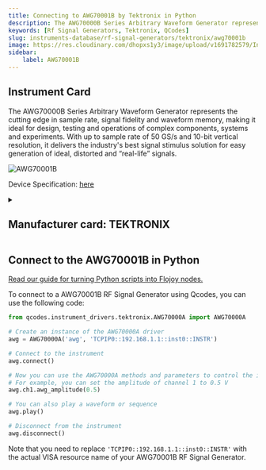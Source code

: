 ```yaml
---
title: Connecting to AWG70001B by Tektronix in Python
description: The AWG70000B Series Arbitrary Waveform Generator represents the cutting edge in sample rate, signal fidelity and waveform memory, making it ideal for design, testing and operations of complex components, systems and experiments. With up to sample rate of 50 GS/s and 10-bit vertical resolution, it delivers the industry's best signal stimulus solution for easy generation of ideal, distorted and “real-life” signals.
keywords: [Rf Signal Generators, Tektronix, QCodes] 
slug: instruments-database/rf-signal-generators/tektronix/awg70001b 
image: https://res.cloudinary.com/dhopxs1y3/image/upload/v1691782579/Instruments/RF%20Signal%20Generator/AWG70001B/AWG70001B.png
sidebar:
    label: AWG70001B 
---
```



## Instrument Card

The AWG70000B Series Arbitrary Waveform Generator represents the cutting edge in sample rate, signal fidelity and waveform memory, making it ideal for design, testing and operations of complex components, systems and experiments. With up to sample rate of 50 GS/s and 10-bit vertical resolution, it delivers the industry's best signal stimulus solution for easy generation of ideal, distorted and “real-life” signals.

![AWG70001B](https://res.cloudinary.com/dhopxs1y3/image/upload/v1691782579/Instruments/RF%20Signal%20Generator/AWG70001B/AWG70001B.png)

Device Specification: [here](/instruments-database/all-instruments)

<details style={{ marginTop: "15px"}}>
<summary><h2 style={{display:'inline'}}>Manufacturer card: TEKTRONIX</h2></summary>

![TEKTRONIX](https://res.cloudinary.com/dhopxs1y3/image/upload/v1692806108/Instruments/Vendor%20Logos/Tektronix.png)

Tektronix, Inc., historically widely known as Tek, is an American company best known for manufacturing test and measurement devices such as [oscilloscopes](https://en.wikipedia.org/wiki/Oscilloscope), [logic analyzers](https://en.wikipedia.org/wiki/Logic_analyzer), and video and mobile test protocol equipment.

- Headquarters: USA
- Yearly Revenue (millions, USD): 5800
- Vendor Website: [here](https://www.tek.com/en)

</details>


<FeaturedInstrumentVideo category="RF_SIGNAL_GENERATORS" />

## Connect to the AWG70001B in Python

[Read our guide for turning Python scripts into Flojoy nodes.](https://docs.flojoy.ai/contribution/blocks/custom-flojoy-block/)



<Tabs>
<TabItem value="Flojoy" label="Flojoy" className="flojoy-instrument-tabs">

<SectionsCard category="RF_SIGNAL_GENERATORS" manufacturer="Tektronix"></SectionsCard>

</TabItem>
<TabItem value="QCodes" label="QCodes">

To connect to a AWG70001B RF Signal Generator using Qcodes, you can use the following code:

```python
from qcodes.instrument_drivers.tektronix.AWG70000A import AWG70000A

# Create an instance of the AWG70000A driver
awg = AWG70000A('awg', 'TCPIP0::192.168.1.1::inst0::INSTR')

# Connect to the instrument
awg.connect()

# Now you can use the AWG70000A methods and parameters to control the instrument
# For example, you can set the amplitude of channel 1 to 0.5 V
awg.ch1.awg_amplitude(0.5)

# You can also play a waveform or sequence
awg.play()

# Disconnect from the instrument
awg.disconnect()
```

Note that you need to replace `'TCPIP0::192.168.1.1::inst0::INSTR'` with the actual VISA resource name of your AWG70001B RF Signal Generator.

</TabItem>
</Tabs>